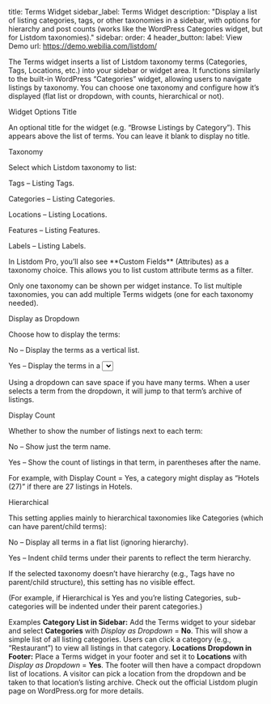 title: Terms Widget
sidebar_label: Terms Widget
description: "Display a list of listing categories, tags, or other taxonomies in a sidebar, with options for hierarchy and post counts (works like the WordPress Categories widget, but for Listdom taxonomies)."
sidebar:
order: 4
header_button:
label: View Demo
url: https://demo.webilia.com/listdom/


The Terms widget inserts a list of Listdom taxonomy terms (Categories, Tags, Locations, etc.) into your sidebar or widget area. It functions similarly to the built-in WordPress “Categories” widget, allowing users to navigate listings by taxonomy. You can choose one taxonomy and configure how it’s displayed (flat list or dropdown, with counts, hierarchical or not).

Widget Options
Title

An optional title for the widget (e.g. “Browse Listings by Category”). This appears above the list of terms. You can leave it blank to display no title.

Taxonomy

Select which Listdom taxonomy to list:

Tags <Badge text="Default" /> – Listing Tags.

Categories – Listing Categories.

Locations – Listing Locations.

Features – Listing Features.

Labels – Listing Labels.

<Aside type="note"> In Listdom Pro, you’ll also see **Custom Fields** (Attributes) as a taxonomy choice. This allows you to list custom attribute terms as a filter. <Badge text="Pro" /> </Aside>

Only one taxonomy can be shown per widget instance. To list multiple taxonomies, you can add multiple Terms widgets (one for each taxonomy needed).

Display as Dropdown

Choose how to display the terms:

No <Badge text="Default" /> – Display the terms as a vertical list.

Yes – Display the terms in a <select> dropdown menu.

Using a dropdown can save space if you have many terms. When a user selects a term from the dropdown, it will jump to that term’s archive of listings.

Display Count

Whether to show the number of listings next to each term:

No <Badge text="Default" /> – Show just the term name.

Yes – Show the count of listings in that term, in parentheses after the name.

For example, with Display Count = Yes, a category might display as “Hotels (27)” if there are 27 listings in Hotels.

Hierarchical

This setting applies mainly to hierarchical taxonomies like Categories (which can have parent/child terms):

No <Badge text="Default" /> – Display all terms in a flat list (ignoring hierarchy).

Yes – Indent child terms under their parents to reflect the term hierarchy.

If the selected taxonomy doesn’t have hierarchy (e.g., Tags have no parent/child structure), this setting has no visible effect.

(For example, if Hierarchical is Yes and you’re listing Categories, sub-categories will be indented under their parent categories.)

Examples
<CardGrid> <Card> **Category List in Sidebar:** Add the Terms widget to your sidebar and select **Categories** with *Display as Dropdown* = **No**. This will show a simple list of all listing categories. Users can click a category (e.g., “Restaurant”) to view all listings in that category. </Card> <Card> **Locations Dropdown in Footer:** Place a Terms widget in your footer and set it to **Locations** with *Display as Dropdown* = **Yes**. The footer will then have a compact dropdown list of locations. A visitor can pick a location from the dropdown and be taken to that location’s listing archive. </Card> </CardGrid> <LinkCard href="https://wordpress.org/plugins/listdom/" title="Listdom Plugin on WP.org"> Check out the official Listdom plugin page on WordPress.org for more details. </LinkCard>